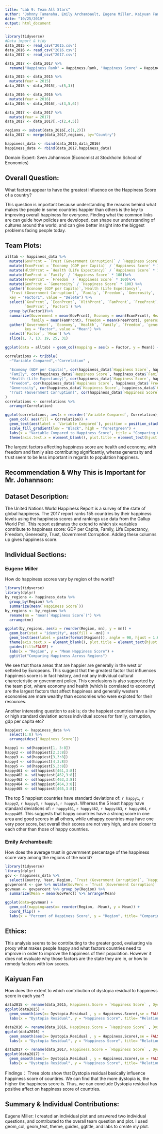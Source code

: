 ---
title: "Lab 9: Team All Stars"
author: "Johnny Tamanaha, Emily Archambault, Eugene Miller, Kaiyuan Fan, Jingzhi Zhang"
date: "10/25/2019"
output: html_document
---
```{r, setup,  echo = FALSE, message = FALSE, warning = FALSE}
library(tidyverse)
#Data import & tidy
data_2015 <- read_csv("2015.csv")
data_2016 <- read_csv("2016.csv")
data_2017 <- read_csv("2017.csv")

data_2017 <- data_2017 %>%
  rename("Happiness Rank" = Happiness.Rank, "Happiness Score" = Happiness.Score, "Whisker high"= Whisker.high, "Whisker low" = Whisker.low, "Economy (GDP per Capita)" = Economy..GDP.per.Capita., "Health (Life Expectancy)" = Health..Life.Expectancy., "Trust (Government Corruption)" = Trust..Government.Corruption., "Dystopia Residual" = Dystopia.Residual)

data_2015 <- data_2015 %>%
  mutate(Year = 2015)
data_2015 <- data_2015[,-c(5,3)]

data_2016 <- data_2016 %>%
  mutate(Year = 2016)
data_2016 <- data_2016[,-c(3,5,6)]

data_2017 <- data_2017 %>%
  mutate(Year = 2017)
data_2017 <- data_2017[,-c(2,4,5)]

regions <- subset(data_2016[,c(1,2)])
data_2017 <- merge(data_2017,regions, by="Country")

happiness_data <- rbind(data_2015,data_2016)
happiness_data <- rbind(data_2017,happiness_data)
```


Domain Expert: Sven Johannson (Economist at Stockholm School of Economics)

## Overall Question:
What factors appear to have the greatest influence on the Happiness Score of a country?

This question is important because understanding the reasons behind what makes the people in some countries happier than others is the key to improving overall happiness for everyone. Finding what the common links are can guide how policies are developed, can shape our understanding of cultures around the world, and can give better insight into the biggest problems facing people today.

## Team Plots:
```{r, echo = FALSE, message = FALSE, warning = FALSE}

alltab <- happiness_data %>% 
  mutate(GovPrcnt = `Trust (Government Corruption)` / `Happiness Score` * 100) %>%
  mutate(EconPrcnt = `Economy (GDP per Capita)` / `Happiness Score` * 100) %>%
  mutate(HlthPrcnt = `Health (Life Expectancy)` / `Happiness Score` * 100) %>%
  mutate(FamPrcnt = `Family` / `Happiness Score` * 100)%>%
  mutate(FreePrcnt = `Freedom` / `Happiness Score` * 100)%>%
  mutate(GenPrcnt = `Generosity` / `Happiness Score` * 100) %>%
  gather(`Economy (GDP per Capita)`,`Health (Life Expectancy)`,
  `Trust (Government Corruption)`, `Family`, `Freedom`, `Generosity`, 
  key = "Factor1", value = "Delete") %>%
  select(`GovPrcnt`, `EconPrcnt`, `HlthPrcnt`, `FamPrcnt`, `FreePrcnt`, 
         `GenPrcnt`, `Factor1`) %>%
  group_by(Factor1)%>%
  summarize(Government = mean(GovPrcnt), Economy = mean(EconPrcnt), Health = mean(HlthPrcnt),
            family = mean(FamPrcnt), freedom = mean(FreePrcnt), generosity = mean(GenPrcnt)) %>%
  gather(`Government`, `Economy`, `Health`, `family`, `freedom`, `generosity`,
         key = "Factor", value = "Mean") %>%
  select(`Factor`, `Mean`) %>%
  slice(1, 7, 13, 19, 25, 31)
  
ggplot(data = alltab) + geom_col(mapping = aes(x = Factor, y = Mean)) + ggtitle("Average Percentage of Factors Contributing to Happiness Score")
```


```{r, echo = FALSE, warning = FALSE, message = FALSE, fig.align = 'center'}
correlations <- tribble(
  ~"Variable Compared",~"Correlation" ,
  
  "Economy (GDP per Capita)", cor(happiness_data$`Happiness Score`, happiness_data$`Economy (GDP per Capita)`),
  "Family", cor(happiness_data$`Happiness Score`, happiness_data$`Family`),
  "Health (Life Expectancy)", cor(happiness_data$`Happiness Score`, happiness_data$`Health (Life Expectancy)`),
  "Freedom", cor(happiness_data$`Happiness Score`, happiness_data$`Freedom`),
  "Generosity", cor(happiness_data$`Happiness Score`, happiness_data$`Generosity`),
  "Trust (Government Corruption)", cor(happiness_data$`Happiness Score`, happiness_data$`Trust (Government Corruption)`)
)
correlations <- correlations %>%
  arrange(Correlation)

ggplot(correlations, aes(x = reorder(`Variable Compared`, Correlation), y = Correlation)) +
  geom_col( aes(fill = Correlation)) + 
  geom_text(aes(label = `Variable Compared`), position = position_stack(vjust = .5), angle = 90, size = 3, color = "White") +
  scale_fill_gradient(low = "Black", high = "forestgreen") +
  labs(x = "Variable Compared to Happiness Score", title = "Comparing Correlations Between Different Factors and Happiness Score") +
  theme(axis.text.x = element_blank(), plot.title = element_text(hjust = 0.5)) 
```

The largest factors affecting happiness score are health and economy, with freedom and family also contributing significantly, wheras generosity and trust seem to be less important in regards to population happiness.

## Recommendation & Why This is Important for Mr. Johannson: 



## Dataset Description:
The United Nations World Happiness Report is a survey of the state of global happiness. The 2017 report ranks 155 countries by their happiness levels using the happiness scores and rankings use data from the Gallup World Poll. This report estimates the extend to which six variables contribute to happiness score: GDP per Capita, Family, Life Expectancy, Freedom, Generosity, Trust, Government Corruption. Adding these columns up gives happiness score.

## Individual Sections:

### Eugene Miller

How do happiness scores vary by region of the world? 

```{r, echo = FALSE, message = FALSE, warning = FALSE, fig.align='center'}
library(tidyverse)
library(dplyr)
by_regions <- happiness_data %>%
  group_by(Region) %>%
  summarize(mean(`Happiness Score`))
by_regions <- by_regions %>%
  rename(mn = "mean(`Happiness Score`)") %>%
  arrange(mn)

ggplot(by_regions, aes(x = reorder(Region, mn), y = mn)) +
  geom_bar(stat = "identity", aes(fill = -mn)) + 
  geom_text(aes(label = paste(format(Region))), angle = 90, hjust = 1.025, color = "white") +
  theme(axis.text.x = element_blank(), plot.title = element_text(hjust = 0.5))+
  guides(fill=FALSE) +
  labs(x = "Region", y = "Mean Happiness Score") +
  ggtitle("Comparing Happiness Across Regions")
```

We see that those areas that are happier are generally in the west or setteled by Europeans. This suggest that the greatest factor that influences happiness score is in fact history, and not any individual cultural charecteristic or government policy. This conclusions is also supported by the team plot, where economy and health (which is correlated to economy) are the largest factors that affect happiness and generally western economies are more wealthy than economies who were exploted for their resources.

Another interesting question to ask is; do the happiest countries have a low or high standard deviation across individual scores for family, corruption, gdp per capita etc?

```{r, echo = FALSE, message = FALSE, warning = FALSE, fig.align='center'}
happiest <- happiness_data %>%
  select(1:8) %>%
  arrange(desc(`Happiness Score`))

happy1 <- sd(happiest[1, 3:8])
happy2 <- sd(happiest[2,3:8])
happy3 <- sd(happiest[3,3:8])
happy4 <- sd(happiest[4,3:8])
happy5 <- sd(happiest[5,3:8])
happy461 <- sd(happiest[461,3:8])
happy462 <- sd(happiest[462,3:8])
happy463 <- sd(happiest[463,3:8])
happy464 <- sd(happiest[464,3:8])
happy465 <- sd(happiest[465,3:8])
```

The top 5 happiest countries have standard deviations of: `r happy1`, `r happy2`, `r happy3`, `r happy4`, `r happy5`. Whereas the 5 least happy have standard deviations of: `r happy461`, `r happy462`, `r happy463`, `r happy464`, `r happy465`. This suggests that happy countries have a strong score in one area and good scores in all others, while unhappy countries may have one very poor score, but overall their scores are not very high, and are closer to each other than those of happy countries.  

### Emily Archambault:

How does the average trust in government percentage of the happiness score vary among the regions of the world?

```{r, echo = FALSE, message = FALSE, warning = FALSE}
library(tidyverse)
library(dplyr)
gov <- happiness_data %>% 
  select(Country, Year, Region, `Trust (Government Corruption)`, `Happiness Score`)
govpercent <- gov %>% mutate(GovPerc = `Trust (Government Corruption)` / `Happiness Score` * 100)
govmean <- govpercent %>% group_by(Region) %>% 
  summarize(Mean = mean(GovPerc)) %>% arrange(Mean)

ggplot(data=govmean) + 
  geom_col(mapping=aes(x= reorder(Region, -Mean), y = Mean)) +
  coord_flip() +
  labs(x = "Percent of Happiness Score", y = "Region", title= "Comparing Average Trust in Government with Region")
```


## Ethics: 
This analysis seems to be contributing to the greater good, evaluating via proxy what makes people happy and what factors countries need to improve in order to improve the happiness of their population. However it does not evaluate why those factors are the state they are in, or how to remedy factors with low scores. 

## Kaiyuan Fan

How does the extent to which contribution of dystopia residual to happiness score in each year?

```{r, echo = FALSE, message = FALSE, warning = FALSE}
data2015 <- rename(data_2015, Happiness.Score = `Happiness Score` , Dystopia.Residual = `Dystopia Residual`)
ggplot(data2015) + 
  geom_smooth(aes(x= Dystopia.Residual , y = Happiness.Score),se = FALSE,colour="#6736b5") +
  labs(x = "Dystopia Residual", y = "Happiness Score", title= "Relationship between Dystopia Residual and Happiness Score of 2015")
```

```{r, echo = FALSE, message = FALSE, warning = FALSE}
data2016 <- rename(data_2016, Happiness.Score = `Happiness Score` , Dystopia.Residual = `Dystopia Residual`)
ggplot(data2016) + 
  geom_smooth(aes(x= Dystopia.Residual , y = Happiness.Score),se = FALSE, color ="#d692ad") +
  labs(x = "Dystopia Residual", y = "Happiness Score", title= "Relationship between Dystopia Residual and Happiness Score of 2016")
```

```{r, echo = FALSE, message = FALSE, warning = FALSE}
data2017 <- rename(data_2017, Happiness.Score = `Happiness Score` , Dystopia.Residual = `Dystopia Residual`)
ggplot(data2017) + 
  geom_smooth(aes(x= Dystopia.Residual , y = Happiness.Score),se = FALSE) +
  labs(x = "Dystopia Residual", y = "Happiness Score", title= "Relationship between Dystopia Residual and Happiness Score of 2017")
```

Findings：
Three plots show that Dystopia residual basically influence happiness score of countires. We can find that the more dystopia is, the higher the happiness score is. Thus, we can conclude Dystopia residual has positive affect on happiness score of countries.

## Summary & Individual Contributions:

Eugene Miller: I created an individual plot and answered two individual questions, and contributed to the overall team question and plot. I used geom_col, geom_text, theme, guides, ggtitle, and labs to create my plot.